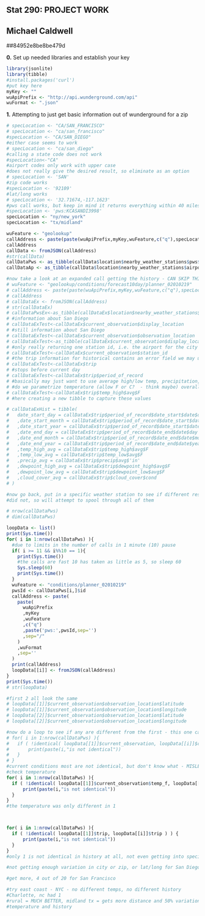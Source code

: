 ## Stat 290: PROJECT WORK
## Michael Caldwell
##84952e8be8be479d

__0.__ Set up needed libraries and establish your key
```r
library(jsonlite)
library(tibble)
#install.packages('curl')
#put key here
myKey <- ""
wuApiPrefix <- "http://api.wunderground.com/api"
wuFormat <- ".json"
```
__1.__ Attempting to just get basic information out of wunderground for a zip

```r
# specLocation <- "CA/SAN_FRANCISCO"
# specLocation <- "ca/san_francisco"
#specLocation <- "CA/SAN_DIEGO"
#either case seems to work
# specLocation <- "ca/san_diego"
#calling a state code does not work
#specLocation<-"CA"
#airport codes only work with upper case
#does not really give the desired result, so eliminate as an option
# specLocation <- 'SAN'
#zip code works
#specLocation <- '92109'
#lat/long works
# specLocation <- '32.71674,-117.1623'
#pws call works, but keep in mind it returns everything within 40 miles
#specLocation <- 'pws:KCASANDI3998'
specLocation <- "ny/new_york"
specLocation <- "tx/midland"

wuFeature <- "geolookup"
callAddress <- paste(paste(wuApiPrefix,myKey,wuFeature,c("q"),specLocation,sep="/"),wuFormat,sep='')
callAddress
callData <- fromJSON(callAddress)
#str(callData)
callDataPws <- as_tibble(callData$location$nearby_weather_stations$pws$station)
callDataAp <- as_tibble(callData$location$nearby_weather_stations$airport$station)

#now take a look at an expanded call getting the history - CAN SKIP THIS
# wuFeature <- "geolookup/conditions/forecast10day/planner_02010219"
# callAddress <- paste(paste(wuApiPrefix,myKey,wuFeature,c("q"),specLocation,sep="/"),wuFormat,sep='')
# callAddress
# callDataEx <- fromJSON(callAddress)
# str(callDataEx)
# callDataPwsEx<-as_tibble(callDataEx$location$nearby_weather_stations$pws$station)
# #information about San Diego
# callDataExTest<-callDataEx$current_observation$display_location
# #still information about San Diego
# callDataExTest<-callDataEx$current_observation$observation_location
# callDataExTest<-as_tibble(callDataEx$current_observation$display_location)
# #only really returning one station id, i.e. the airport for the city call
# callDataExTest<-callDataEx$current_observation$station_id
# #the trip information for historical contains an error field we may use
# callDataExTest<-callDataEx$trip
# #stops before current day
# callDataExTest<-callDataEx$trip$period_of_record
# #basically may just want to use average high/low temp, precipitation, dew points
# #do we parametrize temperature (allow F or C?  - think maybe) overall metric
# callDataExTest<-callDataEx$trip$temp_high$avg$F
# #here creating a new tibble to capture these values

# callDataExHist = tibble(
#   date_start_day = callDataEx$trip$period_of_record$date_start$date$day
#   ,date_start_month = callDataEx$trip$period_of_record$date_start$date$month
#   ,date_start_year = callDataEx$trip$period_of_record$date_start$date$year
#   ,date_end_day = callDataEx$trip$period_of_record$date_end$date$day
#   ,date_end_month = callDataEx$trip$period_of_record$date_end$date$month
#   ,date_end_year = callDataEx$trip$period_of_record$date_end$date$year
#   ,temp_high_avg = callDataEx$trip$temp_high$avg$F
#   ,temp_low_avg = callDataEx$trip$temp_low$avg$F
#   ,precip_avg = callDataEx$trip$precip$avg$'in'
#   ,dewpoint_high_avg = callDataEx$trip$dewpoint_high$avg$F
#   ,dewpoint_low_avg = callDataEx$trip$dewpoint_low$avg$F
#   ,cloud_cover_avg = callDataEx$trip$cloud_cover$cond
# )

#now go back, put in a specific weather station to see if different results
#did not, so will attempt to spool through all of them

# nrow(callDataPws)
# dim(callDataPws)

loopData <- list()
print(Sys.time())
for( i in 1:nrow(callDataPws) ){
  #due to limits in the number of calls in 1 minute (10) pause
  if( i >= 11 && i%%10 == 1){
    print(Sys.time())
    #the calls are fast 10 has taken as little as 5, so sleep 60
    Sys.sleep(60)
    print(Sys.time())
  }
  wuFeature <- "conditions/planner_02010219"
  pwsId <- callDataPws[i,]$id
  callAddress <- paste(
    paste(
      wuApiPrefix
      ,myKey
      ,wuFeature
      ,c("q")
      ,paste('pws:',pwsId,sep='')
      ,sep="/"
    )
    ,wuFormat
    ,sep=''
  )
  print(callAddress)
  loopData[[i]] <- fromJSON(callAddress)
}
print(Sys.time())
# str(loopData)

#first 2 all look the same
# loopData[[1]]$current_observation$observation_location$latitude
# loopData[[1]]$current_observation$observation_location$longitude
# loopData[[2]]$current_observation$observation_location$latitude
# loopData[[2]]$current_observation$observation_location$longitude

#now do a loop to see if any are different from the first - this one can be skipped
# for( i in 1:nrow(callDataPws) ){
#   if ( !identical( loopData[[1]]$current_observation, loopData[[i]]$current_observation ) ) {
#       print(paste(i,"is not identical"))
#   }
# }
#current conditions most are not identical, but don't know what - MISLEADING
#check temperature
for( i in 1:nrow(callDataPws) ){
  if ( !identical( loopData[[1]]$current_observation$temp_f, loopData[[i]]$current_observation$temp_f ) ) {
      print(paste(i,"is not identical"))
  }
}
#the temperature was only different in 1



for( i in 1:nrow(callDataPws) ){
  if ( !identical( loopData[[1]]$trip, loopData[[i]]$trip ) ) {
      print(paste(i,"is not identical"))
  }
}
#only 1 is not identical in history at all, not even getting into specifics

#not getting enough variation in city or zip, or lat/long for San Diego

#get more, 4 out of 20 for San Francisco

#try east coast - NYC - no different temps, no different history
#Charlotte, nc had 1
#rural = MUCH BETTER, midland tx = gets more distance and 50% variation in
#temperature and history

```



